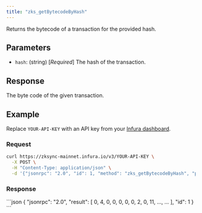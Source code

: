 ```yaml
---
title: "zks_getBytecodeByHash"
---
```



Returns the bytecode of a transaction for the provided hash.

## Parameters

- `hash`: (string) [_Required_] The hash of the transaction.


## Response

The byte code of the given transaction.

## Example

Replace `YOUR-API-KEY` with an API key from your [Infura dashboard](https://infura.io/dashboard).

### Request

<Tabs>
  <TabItem value="cURL">

  ```bash
  curl https://zksync-mainnet.infura.io/v3/YOUR-API-KEY \
    -X POST \
    -H "Content-Type: application/json" \
    -d '{"jsonrpc": "2.0", "id": 1, "method": "zks_getBytecodeByHash", "params": ["0x0100067d861e2f5717a12c3e869cfb657793b86bbb0caa05cc1421f16c5217bc"]}'
  ```
  </TabItem>
</Tabs>

### Response

<Tabs>
  <TabItem value="JSON">
  ```json
  {
    "jsonrpc": "2.0",
    "result": [
        0,
        4,
        0,
        0,
        0,
        0,
        0,
        2,
        0,
        11,
        ...,
        ...
    ],
    "id": 1
  }
  ```
  </TabItem>
</Tabs>